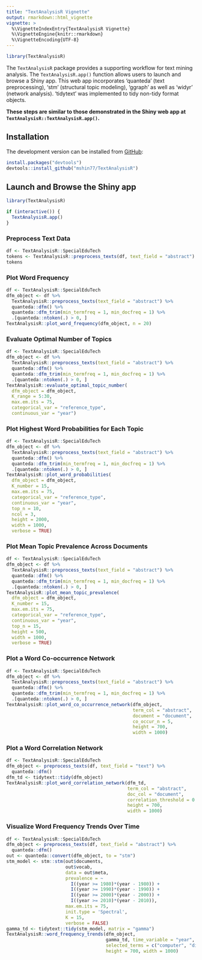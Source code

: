 ```yaml
---
title: "TextAnalysisR Vignette"
output: rmarkdown::html_vignette
vignette: >
  %\VignetteIndexEntry{TextAnalysisR Vignette}
  %\VignetteEngine{knitr::rmarkdown}
  %\VignetteEncoding{UTF-8}
---
```


```r
library(TextAnalysisR)
```

The `TextAnalysisR` package provides a supporting workflow for text mining analysis. The `TextAnalysisR.app()` function allows users to launch and browse a Shiny app. This web app incorporates 'quanteda' (text preprocessing), 'stm' (structural topic modeling), 'ggraph' as well as 'widyr' (network analysis). 'tidytext' was implemented to tidy non-tidy format objects.

**These steps are similar to those demonstrated in the Shiny web app at `TextAnalysisR::TextAnalysisR.app()`.**

## Installation

The development version can be installed from [GitHub](https://github.com/mshin77/TextAnalysisR):

```r
install.packages("devtools")
devtools::install_github("mshin77/TextAnalysisR")
```

## Launch and Browse the Shiny app

```r
library(TextAnalysisR)

if (interactive()) {
  TextAnalysisR.app()
}
```

### Preprocess Text Data

```r
df <- TextAnalysisR::SpecialEduTech
tokens <- TextAnalysisR::preprocess_texts(df, text_field = "abstract")
tokens
```

### Plot Word Frequency

```r
df <- TextAnalysisR::SpecialEduTech
dfm_object <- df %>%
  TextAnalysisR::preprocess_texts(text_field = "abstract") %>%
  quanteda::dfm() %>%
  quanteda::dfm_trim(min_termfreq = 1, min_docfreq = 1) %>%
  .[quanteda::ntoken(.) > 0, ]
TextAnalysisR::plot_word_frequency(dfm_object, n = 20)
```

### Evaluate Optimal Number of Topics

```r
df <- TextAnalysisR::SpecialEduTech
dfm_object <- df %>%
  TextAnalysisR::preprocess_texts(text_field = "abstract") %>%
  quanteda::dfm() %>%
  quanteda::dfm_trim(min_termfreq = 1, min_docfreq = 1) %>%
  .[quanteda::ntoken(.) > 0, ]
TextAnalysisR::evaluate_optimal_topic_number(
  dfm_object = dfm_object,
  K_range = 5:30,
  max.em.its = 75,
  categorical_var = "reference_type",
  continuous_var = "year")
```

### Plot Highest Word Probabilities for Each Topic

```r
df <- TextAnalysisR::SpecialEduTech
dfm_object <- df %>%
  TextAnalysisR::preprocess_texts(text_field = "abstract") %>%
  quanteda::dfm() %>%
  quanteda::dfm_trim(min_termfreq = 1, min_docfreq = 1) %>%
  .[quanteda::ntoken(.) > 0, ]
TextAnalysisR::plot_word_probabilities(
  dfm_object = dfm_object,
  K_number = 15,
  max.em.its = 75,
  categorical_var = "reference_type",
  continuous_var = "year",
  top_n = 10,
  ncol = 3,
  height = 2000,
  width = 1000,
  verbose = TRUE)
```

### Plot Mean Topic Prevalence Across Documents

```r
df <- TextAnalysisR::SpecialEduTech
dfm_object <- df %>%
  TextAnalysisR::preprocess_texts(text_field = "abstract") %>%
  quanteda::dfm() %>%
  quanteda::dfm_trim(min_termfreq = 1, min_docfreq = 1) %>%
  .[quanteda::ntoken(.) > 0, ]
TextAnalysisR::plot_mean_topic_prevalence(
  dfm_object = dfm_object,
  K_number = 15,
  max.em.its = 75,
  categorical_var = "reference_type",
  continuous_var = "year",
  top_n = 15,
  height = 500,
  width = 1000,
  verbose = TRUE)
```

### Plot a Word Co-occurrence Network

```r
df <- TextAnalysisR::SpecialEduTech
dfm_object <- df %>%
  TextAnalysisR::preprocess_texts(text_field = "abstract") %>%
  quanteda::dfm() %>%
  quanteda::dfm_trim(min_termfreq = 1, min_docfreq = 1) %>%
  .[quanteda::ntoken(.) > 0, ]
TextAnalysisR::plot_word_co_occurrence_network(dfm_object,
                                               term_col = "abstract",
                                               document = "document",
                                               co_occur_n = 5,
                                               height = 700,
                                               width = 1000)
```

### Plot a Word Correlation Network

```r
df <- TextAnalysisR::SpecialEduTech
dfm_object <- preprocess_texts(df, text_field = "text") %>%
  quanteda::dfm()
dfm_td <- tidytext::tidy(dfm_object)
TextAnalysisR::plot_word_correlation_network(dfm_td,
                                             term_col = "abstract",
                                             doc_col = "document",
                                             correlation_threshold = 0.3,
                                             height = 700,
                                             width = 1000)
```

### Visualize Word Frequency Trends Over Time

```r
df <- TextAnalysisR::SpecialEduTech
dfm_object <- preprocess_texts(df, text_field = "abstract") %>%
  quanteda::dfm()
out <- quanteda::convert(dfm_object, to = "stm") 
stm_model <- stm::stm(out$documents,
                      out$vocab,
                      data = out$meta,
                      prevalence = ~
                        I((year >= 1980)*(year - 1980)) +
                        I((year >= 1990)*(year - 1990)) +
                        I((year >= 2000)*(year - 2000)) +
                        I((year >= 2010)*(year - 2010)),
                      max.em.its = 75,
                      init.type = 'Spectral',
                      K = 15,
                      verbose = FALSE)
gamma_td <- tidytext::tidy(stm_model, matrix = "gamma")
TextAnalysisR::word_frequency_trends(dfm_object,
                                     gamma_td, time_variable = "year",
                                     selected_terms = c("computer", "disability"),
                                     height = 700, width = 1000)
```




